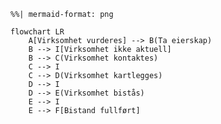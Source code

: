```mermaid
%%| mermaid-format: png

flowchart LR
    A[Virksomhet vurderes] --> B(Ta eierskap)
    B --> I[Virksomhet ikke aktuell]
    B --> C(Virksomhet kontaktes)
    C --> I
    C --> D(Virksomhet kartlegges)
    D --> I
    D --> E(Virksomhet bistås)
    E --> I
    E --> F[Bistand fullført]
```